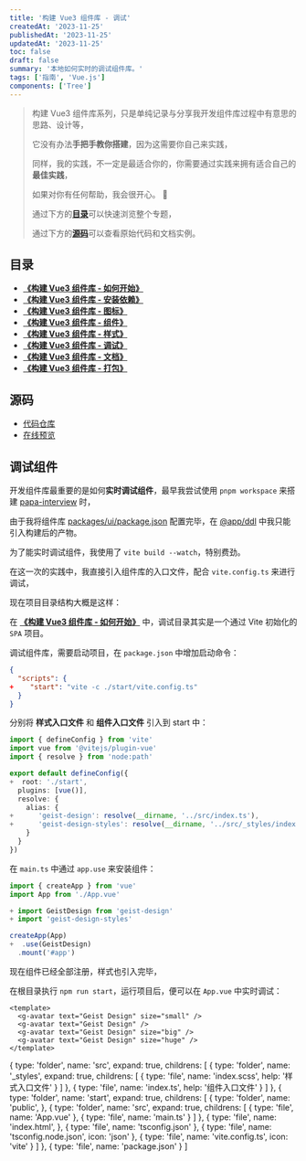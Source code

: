 ```yaml
---
title: '构建 Vue3 组件库 - 调试'
createdAt: '2023-11-25'
publishedAt: '2023-11-25'
updatedAt: '2023-11-25'
toc: false
draft: false
summary: '本地如何实时的调试组件库。'
tags: ['指南', 'Vue.js']
components: ['Tree']
---
```


> 构建 Vue3 组件库系列，只是单纯记录与分享我开发组件库过程中有意思的思路、设计等，
>
> 它没有办法**手把手教你搭建**，因为这需要你自己来实践，
>
> 同样，我的实践，不一定是最适合你的，你需要通过实践来拥有适合自己的**最佳实践**，
>
> 如果对你有任何帮助，我会很开心。 :tada:
>
> 通过下方的[**目录**](#目录)可以快速浏览整个专题，
>
> 通过下方的[**源码**](#源码)可以查看原始代码和文档实例。

## 目录

- [**《构建 Vue3 组件库 - 如何开始》**](/posts/setup-vue3-component-library/how-to-start)
- [**《构建 Vue3 组件库 - 安装依赖》**](/posts/setup-vue3-component-library/install-deps)
- [**《构建 Vue3 组件库 - 图标》**](/posts/setup-vue3-component-library/svg-icon)
- [**《构建 Vue3 组件库 - 组件》**](/posts/setup-vue3-component-library/sfc)
- [**《构建 Vue3 组件库 - 样式》**](/posts/setup-vue3-component-library/css)
- [**《构建 Vue3 组件库 - 调试》**](/posts/setup-vue3-component-library/debug)
- [**《构建 Vue3 组件库 - 文档》**](/posts/setup-vue3-component-library/doc)
- [**《构建 Vue3 组件库 - 打包》**](/posts/setup-vue3-component-library/build)

## 源码

- [代码仓库](https://github.com/passionzale/geist-design)
- [在线预览](https://geist-design.lovchun.com)

## 调试组件

开发组件库最重要的是如何**实时调试组件**，最早我尝试使用 `pnpm workspace` 来搭建 [papa-interview](https://github.com/passionzale/papa-interview) 时，

由于我将组件库 [packages/ui/package.json](https://github.com/PassionZale/papa-interview/tree/main/packages/ui/package.json) 配置完毕，在 [@app/ddl](https://github.com/PassionZale/papa-interview/tree/main/@app/ddl) 中我只能引入构建后的产物。

为了能实时调试组件，我使用了 `vite build --watch`，特别费劲。

在这一次的实践中，我直接引入组件库的入口文件，配合 `vite.config.ts` 来进行调试，

现在项目目录结构大概是这样：

<Tree data={Data} />

在 [**《构建 Vue3 组件库 - 如何开始》**](/posts/setup-vue3-component-library/how-to-start) 中，调试目录其实是一个通过 Vite 初始化的 `SPA` 项目。

调试组件库，需要启动项目，在 `package.json` 中增加启动命令：

```diff:package.json
{
  "scripts": {
+    "start": "vite -c ./start/vite.config.ts"
  }
}
```

分别将 **样式入口文件** 和 **组件入口文件** 引入到 start 中：

```diff:start/vite.config.ts
import { defineConfig } from 'vite'
import vue from '@vitejs/plugin-vue'
import { resolve } from 'node:path'

export default defineConfig({
+  root: './start',
  plugins: [vue()],
  resolve: {
    alias: {
+      'geist-design': resolve(__dirname, '../src/index.ts'),
+      'geist-design-styles': resolve(__dirname, '../src/_styles/index.scss')
    }
  }
})
```

在 `main.ts` 中通过 `app.use` 来安装组件：

```diff:start/src/main.ts
import { createApp } from 'vue'
import App from './App.vue'

+ import GeistDesign from 'geist-design'
+ import 'geist-design-styles'

createApp(App)
+  .use(GeistDesign)
  .mount('#app')
```

现在组件已经全部注册，样式也引入完毕，

在根目录执行 `npm run start`，运行项目后，便可以在 `App.vue` 中实时调试：

```html:src/App.vue
<template>
  <g-avatar text="Geist Design" size="small" />
  <g-avatar text="Geist Design" />
  <g-avatar text="Geist Design" size="big" />
  <g-avatar text="Geist Design" size="huge" />
</template>
```

  {
    type: 'folder',
    name: 'src',
    expand: true,
    childrens: [
      {
        type: 'folder',
        name: '_styles',
        expand: true,
        childrens: [
          { type: 'file', name: 'index.scss', help: '样式入口文件' }
        ]
      },
      {
        type: 'file',
        name: 'index.ts',
        help: '组件入口文件'
      }
    ]
  },
  {
    type: 'folder',
    name: 'start',
    expand: true,
    childrens: [
      {
        type: 'folder',
        name: 'public',
      },
      {
        type: 'folder',
        name: 'src',
        expand: true,
        childrens: [
          { type: 'file', name: 'App.vue' },
          { type: 'file', name: 'main.ts' }
        ]
      },
      {
        type: 'file',
        name: 'index.html',
      },
      {
        type: 'file',
        name: 'tsconfig.json'
      },
      {
        type: 'file',
        name: 'tsconfig.node.json',
        icon: 'json'
      },
      {
        type: 'file',
        name: 'vite.config.ts',
        icon: 'vite'
      }
    ]
  },
  {
    type: 'file',
    name: 'package.json'
  }
]

